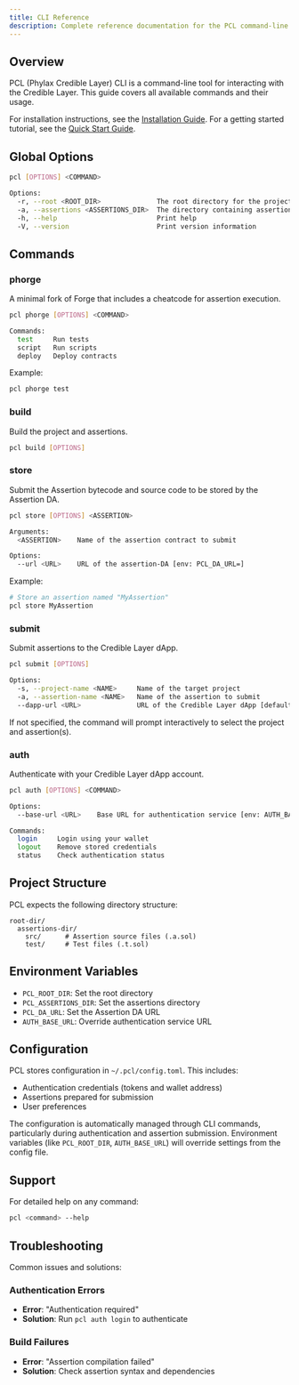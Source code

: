 ```yaml
---
title: CLI Reference
description: Complete reference documentation for the PCL command-line interface
---
```


## Overview

PCL (Phylax Credible Layer) CLI is a command-line tool for interacting with the Credible Layer. This guide covers all available commands and their usage.

For installation instructions, see the [Installation Guide](./credible-install.mdx).
For a getting started tutorial, see the [Quick Start Guide](./credible-quickstart.mdx).

## Global Options

```bash
pcl [OPTIONS] <COMMAND>

Options:
  -r, --root <ROOT_DIR>              The root directory for the project. Defaults to the current directory [env: PCL_ROOT_DIR=]
  -a, --assertions <ASSERTIONS_DIR>  The directory containing assertions 'src' and 'test' directories. Defaults to '/assertions' in the root directory [env: PCL_ASSERTIONS_DIR=]
  -h, --help                         Print help
  -V, --version                      Print version information
```

## Commands

### phorge

A minimal fork of Forge that includes a cheatcode for assertion execution.

```bash
pcl phorge [OPTIONS] <COMMAND>

Commands:
  test     Run tests
  script   Run scripts
  deploy   Deploy contracts
```

Example:
```bash
pcl phorge test
```

### build

Build the project and assertions.

```bash
pcl build [OPTIONS]
```

### store

Submit the Assertion bytecode and source code to be stored by the Assertion DA.

```bash
pcl store [OPTIONS] <ASSERTION>

Arguments:
  <ASSERTION>    Name of the assertion contract to submit

Options:
  --url <URL>    URL of the assertion-DA [env: PCL_DA_URL=]
```

Example:
```bash
# Store an assertion named "MyAssertion"
pcl store MyAssertion
```

### submit

Submit assertions to the Credible Layer dApp.

```bash
pcl submit [OPTIONS]

Options:
  -s, --project-name <NAME>     Name of the target project
  -a, --assertion-name <NAME>   Name of the assertion to submit
  --dapp-url <URL>              URL of the Credible Layer dApp [default: "https://credible-layer-dapp.pages.dev/api/v1"]
```

If not specified, the command will prompt interactively to select the project and assertion(s).

### auth

Authenticate with your Credible Layer dApp account.

```bash
pcl auth [OPTIONS] <COMMAND>

Options:
  --base-url <URL>    Base URL for authentication service [env: AUTH_BASE_URL=]

Commands:
  login     Login using your wallet
  logout    Remove stored credentials
  status    Check authentication status
```

## Project Structure

PCL expects the following directory structure:

```text
root-dir/
  assertions-dir/
    src/      # Assertion source files (.a.sol)
    test/     # Test files (.t.sol)
```

## Environment Variables

- `PCL_ROOT_DIR`: Set the root directory
- `PCL_ASSERTIONS_DIR`: Set the assertions directory
- `PCL_DA_URL`: Set the Assertion DA URL
- `AUTH_BASE_URL`: Override authentication service URL

## Configuration

PCL stores configuration in `~/.pcl/config.toml`. This includes:

- Authentication credentials (tokens and wallet address)
- Assertions prepared for submission
- User preferences

The configuration is automatically managed through CLI commands, particularly during authentication and assertion submission. Environment variables (like `PCL_ROOT_DIR`, `AUTH_BASE_URL`) will override settings from the config file.

## Support

For detailed help on any command:
```bash
pcl <command> --help
```

## Troubleshooting

Common issues and solutions:

### Authentication Errors
- **Error**: "Authentication required"
- **Solution**: Run `pcl auth login` to authenticate

### Build Failures
- **Error**: "Assertion compilation failed"
- **Solution**: Check assertion syntax and dependencies
